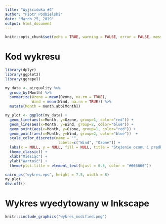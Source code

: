 ```yaml
---
title: "Wyjściówka #4"
author: "Piotr Podbielski"
date: "March 25, 2019"
output: html_document
---
```


```r
knitr::opts_chunk$set(echo = TRUE, warning = FALSE, error = FALSE, message = FALSE)
```


# Kod wykresu

```r
library(dplyr)
library(ggplot2)
library(ggrepel)

my_data <- airquality %>% 
  group_by(Month) %>% 
  summarize(Ozone = mean(Ozone, na.rm = TRUE),
            Wind = mean(Wind, na.rm = TRUE)) %>% 
  mutate(Month = month.abb[Month])

my_plot <- ggplot(my_data) + 
  geom_line(aes(x=Month, y=Ozone, group=1, color="red")) +
  geom_line(aes(x=Month, y=Wind, group=2, color="blue")) +
  geom_point(aes(x=Month, y=Ozone, group=1, color="red")) +
  geom_point(aes(x=Month, y=Wind, group=2, color="blue"))  + 
  scale_color_discrete(name = "", 
                        labels=c("Wind", "Ozone")) +
  labs(x = NULL, y = NULL, fill = NULL, title = "Stężenie ozonu i prędkość wiatru w zleżności od miesiąca") + 
  theme_classic() + 
  xlab("Miesiąc") +
  ylab("Wartość") + 
  theme(plot.title = element_text(hjust = 0.5, color = "#666666"))

cairo_ps("wykres.eps", height = 7.5, width = 8)
my_plot
dev.off()
```

# Wykres wyedytowany w Inkscape
```r
knitr::include_graphics("wykres_modified.png")
```